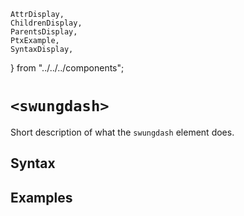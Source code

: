     AttrDisplay,
    ChildrenDisplay,
    ParentsDisplay,
    PtxExample,
    SyntaxDisplay,
} from "../../../components";

# `<swungdash>`

Short description of what the `swungdash` element does.

## Syntax

<SyntaxDisplay name="swungdash" />

## Examples

    